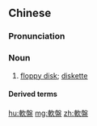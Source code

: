 {{also|软盘}}
==Chinese==
{{zh-forms|s=软盘}}

===Pronunciation===
{{zh-pron
|m=ruǎnpán
|c=jyun5 pun4,jyun5 pun4-2
|mn=qz,xm:nńg-pôaⁿ/zz:núi-pôaⁿ
|cat=n
}}

===Noun===
{{zh-noun}}

# [[floppy disk]]; [[diskette]]

====Derived terms====
{{zh-der|軟盤驅動器}}

{{zh-cat|Computing}}

[[hu:軟盤]]
[[mg:軟盤]]
[[zh:軟盤]]